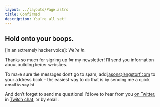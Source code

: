 ```yaml
---
layout: ../layouts/Page.astro
title: Confirmed
description: You’re all set!
---
```


## Hold onto your boops.

\[in an extremely hacker voice\]: _We’re in._

Thanks so much for signing up for my newsletter! I’ll send you information about building better websites.

To make sure the messages don’t go to spam, add jason@lengstorf.com to your address book – the easiest way to do that is by sending me a quick email to say hi.

And don’t forget to send me questions! I’d love to hear from you [on Twitter](https://twitter.com/jlengstorf), in [Twitch chat](https://twitch.tv/jlengstorf), or by email.
